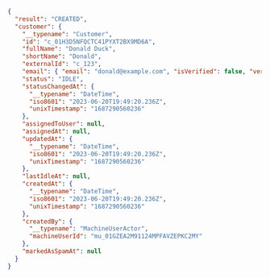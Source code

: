 ```json
{
  "result": "CREATED",
  "customer": {
    "__typename": "Customer",
    "id": "c_01H3D5NFQCTC41PYXT2BX9MD6A",
    "fullName": "Donald Duck",
    "shortName": "Donald",
    "externalId": "c_123",
    "email": { "email": "donald@example.com", "isVerified": false, "verifiedAt": null },
    "status": "IDLE",
    "statusChangedAt": {
      "__typename": "DateTime",
      "iso8601": "2023-06-20T19:49:20.236Z",
      "unixTimestamp": "1687290560236"
    },
    "assignedToUser": null,
    "assignedAt": null,
    "updatedAt": {
      "__typename": "DateTime",
      "iso8601": "2023-06-20T19:49:20.236Z",
      "unixTimestamp": "1687290560236"
    },
    "lastIdleAt": null,
    "createdAt": {
      "__typename": "DateTime",
      "iso8601": "2023-06-20T19:49:20.236Z",
      "unixTimestamp": "1687290560236"
    },
    "createdBy": {
      "__typename": "MachineUserActor",
      "machineUserId": "mu_01GZEA2M91124MPFAVZEPKC2MY"
    },
    "markedAsSpamAt": null
  }
}
```

